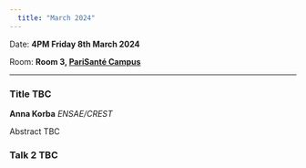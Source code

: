 ```yaml
---
  title: "March 2024"
---
```


Date: **4PM Friday 8th March 2024**

Room: **Room 3, [PariSanté Campus](https://maps.app.goo.gl/cpFoxoZgbT6HCV6x9)**

------------------------------------------------------------------------

### **Title TBC**

**Anna Korba** *ENSAE/CREST*

Abstract TBC

### **Talk 2 TBC**
